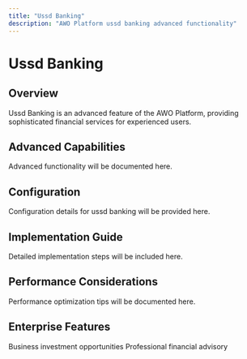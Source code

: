 ```yaml
---
title: "Ussd Banking"
description: "AWO Platform ussd banking advanced functionality"
---
```


# Ussd Banking

## Overview

<Info>
Ussd Banking is an advanced feature of the AWO Platform, providing sophisticated financial services for experienced users.
</Info>

## Advanced Capabilities

Advanced functionality will be documented here.

## Configuration

<Accordion title="Advanced Configuration Options">
Configuration details for ussd banking will be provided here.
</Accordion>

## Implementation Guide

Detailed implementation steps will be included here.

## Performance Considerations

Performance optimization tips will be documented here.

## Enterprise Features

<CardGroup cols={2}>
  <Card title="SME Marketplace" href="/advanced-features/sme-marketplace">
    Business investment opportunities
  </Card>
  <Card title="Wealth Coaching" href="/advanced-features/wealth-coaching">
    Professional financial advisory
  </Card>
</CardGroup>
